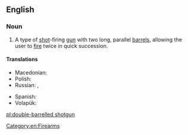 ==English==
{{wikipedia}}

===Noun===
{{en-noun|head=[[double-barrelled]] [[shotgun]]}}

# A type of [[shot]]-firing [[gun]] with two long, parallel [[barrel]]s, allowing the user to [[fire]] twice in quick succession.

====Translations====
{{trans-top|type of shot-firing gun}}
* Macedonian: {{t-|mk|двоцевка|tr=dvócevka|f}}
* Polish: {{t+|pl|dubeltówka|f}}
* Russian: {{t-|ru|двуство́льное ружьё|n|sc=Cyrl|tr=dvustvól'noje ruž'jó}}, {{t-|ru|двуство́лка|f|sc=Cyrl|tr=dvustvólka}}
{{trans-mid}}
* Spanish: {{t-|es|escopeta de dos cañones|f}}
* Volapük: {{t-|vo|telrüdedagün}}
{{trans-bottom}}

[[Category:en:Firearms]]

[[pl:double-barrelled shotgun]]